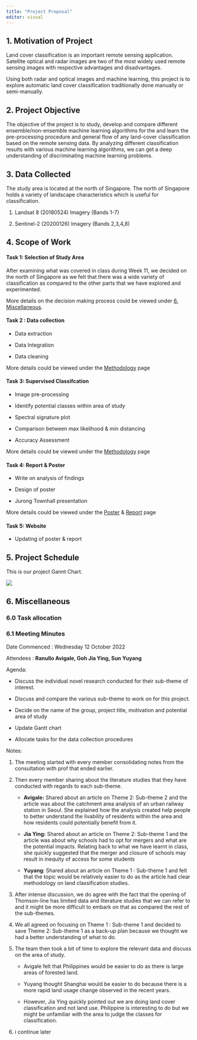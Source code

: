 ```yaml
---
title: "Project Proposal"
editor: visual
---
```


## 1. Motivation of Project

Land cover classification is an important remote sensing application. Satellite optical and radar images are two of the most widely used remote sensing images with respective advantages and disadvantages.

Using both radar and optical images and machine learning, this project is to explore automatic land cover classification traditionally done manually or semi-manually.

## 2. Project Objective

The objective of the project is to study, develop and compare different ensemble/non-ensemble machine learning algorithms for the and learn the pre-processing procedure and general flow of any land-cover classification based on the remote sensing data. By analyzing different classification results with various machine learning algorithms, we can get a deep understanding of discriminating machine learning problems.

## 3. Data Collected

The study area is located at the north of Singapore. The north of Singapore holds a variety of landscape characteristics which is useful for classification.

1.  Landsat 8 (20180524) Imagery (Bands 1-7)

2.  Sentinel-2 (20200126) Imagery (Bands 2,3,4,8)

## 4. Scope of Work

#### Task 1: Selection of Study Area

After examining what was covered in class during Week 11, we decided on the north of Singapore as we felt that there was a wide variety of classification as compared to the other parts that we have explored and experimented.

More details on the decision making process could be viewed under [6. Miscellaneous].

#### Task 2 : Data collection

-   Data extraction

-   Data Integration

-   Data cleaning

More details could be viewed under the [Methodology](https://gisproject-g2t11.netlify.app/methodology.html) page

#### Task 3: Supervised Classifcation

-   Image pre-processing

-   Identify potential classes within area of study

-   Spectral signature plot

-   Comparison between max likelihood & min distancing

-   Accuracy Assessment

More details could be viewed under the [Methodology](https://gisproject-g2t11.netlify.app/methodology.html) page

#### Task 4: Report & Poster 

-   Write on analysis of findings

-   Design of poster

-   Jurong Townhall presentation

More details could be viewed under the [Poster](https://gisproject-g2t11.netlify.app/poster.html) & [Report](https://gisproject-g2t11.netlify.app/findings.html) page

#### Task 5: Website

-   Updating of poster & report

## 5. Project Schedule

This is our project Gannt Chart.

[![](images/Gannt3-01.png)](https://smu-my.sharepoint.com/:x:/g/personal/jygoh_2019_scis_smu_edu_sg/EZ5HsDgba5lAlflwt2EjbA4Bni3XYU2dZPNwZYJNk7b0NQ?e=AgDQF1)

## 6. Miscellaneous

### 6.0 Task allocation

### 6.1 Meeting Minutes

Date Commenced : Wednesday 12 October 2022

Attendees : **Ranullo Avigale, Goh Jia Ying, Sun Yuyang**

Agenda:

-   Discuss the individual novel research conducted for their sub-theme of interest.

-   Discuss and compare the various sub-theme to work on for this project.

-   Decide on the name of the group, project title, motivation and potential area of study

-   Update Gantt chart

-   Allocate tasks for the data collection procedures

Notes:

1.   The meeting started with every member consolidating notes from the consultation with prof that ended earlier.

2.  Then every member sharing about the literature studies that they have conducted with regards to each sub-theme.

    -   **Avigale:** Shared about an article on Theme 2: Sub-theme 2 and the article was about the catchment area analysis of an urban railway station in Seoul. She explained how the analysis created help people to better understand the livability of residents within the area and how residents could potentially benefit from it.

    -   **Jia Ying:** Shared about an article on Theme 2: Sub-theme 1 and the article was about why schools had to opt for mergers and what are the potential impacts. Relating back to what we have learnt in class, she quickly suggested that the merger and closure of schools may result in inequity of access for some students

    -   **Yuyang**: Shared about an article on Theme 1 : Sub-theme 1 and felt that the topic would be relatively easier to do as the article had clear methodology on land classification studies.

3.  After intense discussion, we do agree with the fact that the opening of Thomson-line has limited data and literature studies that we can refer to and it might be more difficult to embark on that as compared the rest of the sub-themes.

4.  We all agreed on focusing on Theme 1 : Sub-theme 1 and decided to save Theme 2: Sub-theme 1 as a back-up plan because we thought we had a better understanding of what to do.

5.  The team then took a bit of time to explore the relevant data and discuss on the area of study.

    -   Avigale felt that Philippines would be easier to do as there is large areas of forested land.

    -   Yuyang thought Shanghai would be easier to do because there is a more rapid land usage change observed in the recent years.

    -   However, Jia Ying quickly pointed out we are doing land cover classification and not land use. Philippine is interesting to do but we might be unfamiliar with the area to judge the classes for classification.

6.  i continue later
